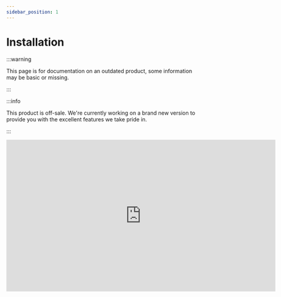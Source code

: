 ```yaml
---
sidebar_position: 1
---
```


# Installation

:::warning

This page is for documentation on an outdated product, some information may be basic or missing.

:::

:::info

This product is off-sale. We're currently working on a brand new version to provide you with the excellent features we take pride in.

:::

<iframe width="705.61" height="397.5" src="https://www.youtube.com/embed/t0c9IcMBF74" title="CafePOSLite - Setup &amp; How to use." frameborder="0" allow="accelerometer; autoplay; clipboard-write; encrypted-media; gyroscope; picture-in-picture; web-share; fullscreen"></iframe>
